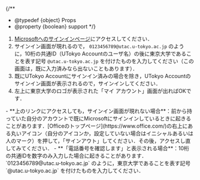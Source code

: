 
{/**
  * @typedef {object} Props
  * @property {boolean} support
  */}

1. [Microsoftへのサインインページ](https://myaccount.microsoft.com/)にアクセスしてください．
1. サインイン画面が現れるので， `0123456789@utac.u-tokyo.ac.jp` のように，10桁の共通ID（UTokyo Accountのユーザ名）の後に東京大学であることを表す記号 `@utac.u-tokyo.ac.jp` を付けたものを入力してください（この画面は，既に入力済みなら出ないこともあります）．
1. 既にUTokyo Accountにサインイン済みの場合を除き，UTokyo Accountのサインイン画面が表示されるので，サインインしてください．
1. 左上に東京大学のロゴが表示された「マイ アカウント」画面が出ればOKです．

<Help lang="ja" support={props.support}>
  - **上のリンクにアクセスしても，サインイン画面が現れない場合**：前から持っていた自分のアカウントで既にMicrosoftにサインインしているときに起きることがあります．[Officeのトップページ](https://www.office.com/)の右上にある丸いアイコン（自分のアイコンか，設定していない場合はイニシャルあるいは人のマーク）を押して，「サインアウト」してください．その後，アクセスし直してみてください．
  - **「電話番号を確認します」と表示される場合**：10桁の共通IDを数字のみ入力した場合に起きることがあります． `0123456789@utac.u-tokyo.ac.jp` のように，東京大学であることを表す記号 `@utac.u-tokyo.ac.jp` を付けたものを入力してください．
</Help>

